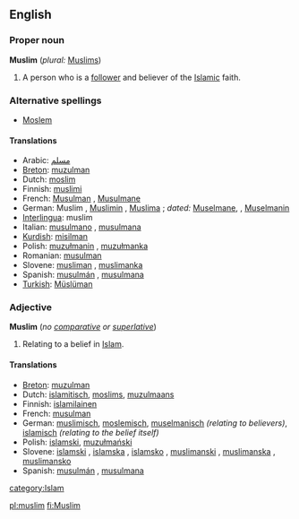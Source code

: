 ==English==

===Proper noun===
{{wikipedia}}
'''Muslim''' (''plural:'' [[Muslims]])
# A person who is a [[follower]] and believer of the [[Islamic]] faith.

===Alternative spellings===
*[[Moslem]]

====Translations====
*Arabic: [[مسلم]]
*[[Breton]]: [[muzulman]] {{m}}
*Dutch: [[moslim]] {{m}}
*Finnish: [[muslimi]]
*French: [[Musulman]] {{m}}, [[Musulmane]] {{f}}
*German: Muslim {{m}}, [[Muslimin]] {{f}}, [[Muslima]] {{f}}; ''dated:'' [[Muselmane]], {{m}}, [[Muselmanin]] {{f}}
*[[Interlingua]]: muslim
*Italian: [[musulmano]] {{m}}, [[musulmana]] {{f}}
*[[Kurdish]]: [[misilman]]
*Polish: [[muzułmanin]] {{m}}, [[muzułmanka]] {{f}}
*Romanian: [[musulman]] {{m}}
*Slovene: [[musliman]] {{m}}, [[muslimanka]] {{f}}
*Spanish: [[musulmán]] {{m}}, [[musulmana]] {{f}}
*[[Turkish]]: [[Müslüman]]

===Adjective===<!-- this is another case of a noun used adjectivally.  -->
'''Muslim''' (''no [[comparative]] or [[superlative]]'')
# Relating to a belief in [[Islam]].

====Translations====
*[[Breton]]: [[muzulman]]
*Dutch: [[islamitisch]], [[moslims]], [[muzulmaans]]
*Finnish: [[islamilainen]]
*French: [[musulman]] {{m}}
*German: [[muslimisch]], [[moslemisch]], [[muselmanisch]] ''(relating to believers)'', [[islamisch]] ''(relating to the belief itself)''
*Polish: [[islamski]], [[muzułmański]] {{m}}
*Slovene: [[islamski]] {{m}}, [[islamska]] {{f}}, [[islamsko]] {{n}}, [[muslimanski]] {{m}}, [[muslimanska]] {{f}}, [[muslimansko]] {{n}}
*Spanish: [[musulmán]] {{m}}, [[musulmana]] {{f}}

[[category:Islam]]

[[pl:muslim]]
[[fi:Muslim]]